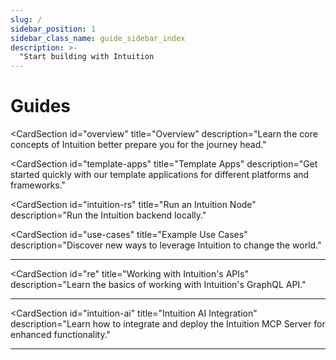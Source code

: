 ```yaml
---
slug: /
sidebar_position: 1
sidebar_class_name: guide_sidebar_index
description: >-
  "Start building with Intuition
---
```



# Guides

<ProductSection></ProductSection>

<CardSection
  id="overview"
  title="Overview"
  description="Learn the core concepts of Intuition better prepare you for the journey head."
>
  <Card
    title="Atoms"
    to="/guides/primitives/atoms"
    description="Learn about the core building blocks of the Intuition system."
  />
  <Card
    title="Triples"
    to="/guides/primitives/triples"
    description="Higher-order compositions of Atoms, in Semantic Triple format."
  />
  <Card
    title="Signals"
    to="/guides/primitives/signals"
    description="Signals generated by users in the form of verifiable attestations, interpreted as 'who is saying what'."
  />
  <Card
    title="Bonding Curves"
    to="/guides/primitives/bonding-curves"
    description="Learn how value programatically flows through data in the Intuition system."
  />
</CardSection>

<CardSection
  id="template-apps"
  title="Template Apps" 
  description="Get started quickly with our template applications for different platforms and frameworks."
>
  <Card
    title="Remix App"
    to="/guides/template-apps/remix"
    description="Build a full-stack web application using Remix and Intuition"
  />
  <Card
    title="Next.js App"
    to="/guides/template-apps/nextjs"
    description="Create a modern web application using Next.js and Intuition"
  />
  <Card
    title="Expo App"
    to="/guides/template-apps/expo"
    description="Develop a cross-platform mobile app using Expo and Intuition"
  />
  <Card
    title="Browser Extension"
    to="/guides/template-apps/browser-extension"
    description="Build a browser extension powered by Intuition"
  />
  <Card
    title="Farcaster Frame"
    to="/guides/template-apps/farcaster-frame"
    description="Create interactive Farcaster frames with Intuition"
  />
</CardSection>

<CardSection
  id="intuition-rs"
  title="Run an Intuition Node" 
  description="Run the Intuition backend locally."
>
  <Card
    title="Run an Intuition Node"
    to="/guides/run-node"
    description="Learn how to run and maintain your own Intuition node"
  />
</CardSection>

<CardSection
  id="use-cases"
  title="Example Use Cases"
  description="Discover new ways to leverage Intuition to change the world."
>
  <Card
    title="Decentralized Stack Overflow"
    to="/guides/use-cases/decentralized-stack-overflow"
  />
  <Card
    title="Decentralized Social Media"
    to="/guides/use-cases/decentralized-social-media"
  />
</CardSection>

<hr />

<CardSection
  id="re"
  title="Working with Intuition's APIs"
  description="Learn the basics of working with Intuition's GraphQL API."
>
  <Card
    title="GraphQL API"
    to="/guides/graphql/quickstart"
    description="Understand how our GraphQL API works and how to get started."
  />
</CardSection>

<hr />

<CardSection
  id="intuition-ai"
  title="Intuition AI Integration"
  description="Learn how to integrate and deploy the Intuition MCP Server for enhanced functionality."
>
  <Card
    title="Getting Started"
    to="/guides/intuition-ai"
    description="Learn the basics of setting up and configuring the MCP Server."
  />
  <Card
    title="Advanced Configuration"
    to="/guides/intuition-ai/advanced"
    description="Configure advanced features and optimize your MCP Server deployment."
  />
</CardSection>

<hr />

<head>
  <title>Guides</title>
  <meta
    name="description"
    content="Start building on Intuition."
  />
</head>
